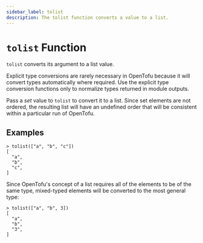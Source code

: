 ```yaml
---
sidebar_label: tolist
description: The tolist function converts a value to a list.
---
```


# `tolist` Function

`tolist` converts its argument to a list value.

Explicit type conversions are rarely necessary in OpenTofu because it will
convert types automatically where required. Use the explicit type conversion
functions only to normalize types returned in module outputs.

Pass a _set_ value to `tolist` to convert it to a list. Since set elements are
not ordered, the resulting list will have an undefined order that will be
consistent within a particular run of OpenTofu.

## Examples

```
> tolist(["a", "b", "c"])
[
  "a",
  "b",
  "c",
]
```

Since OpenTofu's concept of a list requires all of the elements to be of the
same type, mixed-typed elements will be converted to the most general type:

```
> tolist(["a", "b", 3])
[
  "a",
  "b",
  "3",
]
```
